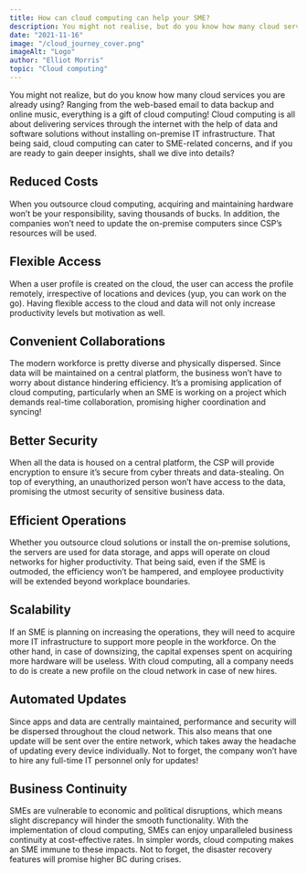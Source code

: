 ```yaml
---
title: How can cloud computing can help your SME?
description: You might not realise, but do you know how many cloud services you are already using?
date: "2021-11-16"
image: "/cloud_journey_cover.png"
imageAlt: "Logo"
author: "Elliot Morris"
topic: "Cloud computing"
---
```


You might not realize, but do you know how many cloud services you are already using? Ranging from the web-based email to data backup and online music, everything is a gift of cloud computing!
Cloud computing is all about delivering services through the internet with the help of data and software solutions without installing on-premise IT infrastructure. That being said, cloud computing can cater to SME-related concerns, and if you are ready to gain deeper insights, shall we dive into details?

## Reduced Costs

When you outsource cloud computing, acquiring and maintaining hardware won’t be your responsibility, saving thousands of bucks. In addition, the companies won’t need to update the on-premise computers since CSP’s resources will be used.

## Flexible Access

When a user profile is created on the cloud, the user can access the profile remotely, irrespective of locations and devices (yup, you can work on the go). Having flexible access to the cloud and data will not only increase productivity levels but motivation as well.

## Convenient Collaborations

The modern workforce is pretty diverse and physically dispersed. Since data will be maintained on a central platform, the business won’t have to worry about distance hindering efficiency. It’s a promising application of cloud computing, particularly when an SME is working on a project which demands real-time collaboration, promising higher coordination and syncing!

## Better Security

When all the data is housed on a central platform, the CSP will provide encryption to ensure it’s secure from cyber threats and data-stealing. On top of everything, an unauthorized person won’t have access to the data, promising the utmost security of sensitive business data.

## Efficient Operations

Whether you outsource cloud solutions or install the on-premise solutions, the servers are used for data storage, and apps will operate on cloud networks for higher productivity. That being said, even if the SME is outmoded, the efficiency won’t be hampered, and employee productivity will be extended beyond workplace boundaries.

## Scalability

If an SME is planning on increasing the operations, they will need to acquire more IT infrastructure to support more people in the workforce. On the other hand, in case of downsizing, the capital expenses spent on acquiring more hardware will be useless. With cloud computing, all a company needs to do is create a new profile on the cloud network in case of new hires.

## Automated Updates

Since apps and data are centrally maintained, performance and security will be dispersed throughout the cloud network. This also means that one update will be sent over the entire network, which takes away the headache of updating every device individually. Not to forget, the company won’t have to hire any full-time IT personnel only for updates!

## Business Continuity

SMEs are vulnerable to economic and political disruptions, which means slight discrepancy will hinder the smooth functionality. With the implementation of cloud computing, SMEs can enjoy unparalleled business continuity at cost-effective rates. In simpler words, cloud computing makes an SME immune to these impacts. Not to forget, the disaster recovery features will promise higher BC during crises.
